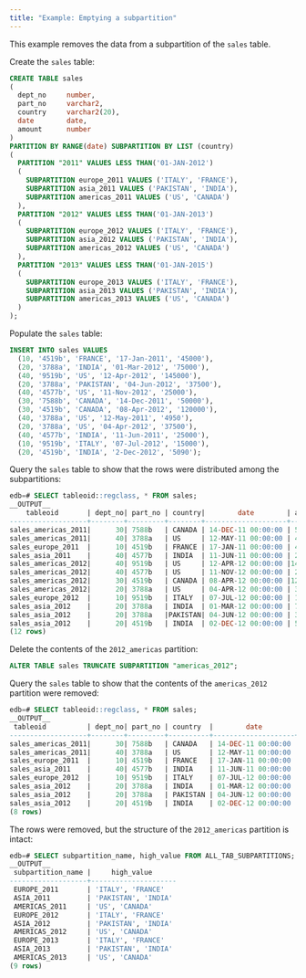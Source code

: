 ```yaml
---
title: "Example: Emptying a subpartition"
---
```


<div id="example_emptying_a_subpartition" class="registered_link"></div>

This example removes the data from a subpartition of the `sales` table. 

Create the `sales` table:

```sql
CREATE TABLE sales
(
  dept_no     number,
  part_no     varchar2,
  country     varchar2(20),
  date        date,
  amount      number
)
PARTITION BY RANGE(date) SUBPARTITION BY LIST (country)
(
  PARTITION "2011" VALUES LESS THAN('01-JAN-2012')
  (
    SUBPARTITION europe_2011 VALUES ('ITALY', 'FRANCE'),
    SUBPARTITION asia_2011 VALUES ('PAKISTAN', 'INDIA'),
    SUBPARTITION americas_2011 VALUES ('US', 'CANADA')
  ),
  PARTITION "2012" VALUES LESS THAN('01-JAN-2013')
  (
    SUBPARTITION europe_2012 VALUES ('ITALY', 'FRANCE'),
    SUBPARTITION asia_2012 VALUES ('PAKISTAN', 'INDIA'),
    SUBPARTITION americas_2012 VALUES ('US', 'CANADA')
  ),
  PARTITION "2013" VALUES LESS THAN('01-JAN-2015')
  (
    SUBPARTITION europe_2013 VALUES ('ITALY', 'FRANCE'),
    SUBPARTITION asia_2013 VALUES ('PAKISTAN', 'INDIA'),
    SUBPARTITION americas_2013 VALUES ('US', 'CANADA')
  )
);
```

Populate the `sales` table:

```sql
INSERT INTO sales VALUES
  (10, '4519b', 'FRANCE', '17-Jan-2011', '45000'),
  (20, '3788a', 'INDIA', '01-Mar-2012', '75000'),
  (40, '9519b', 'US', '12-Apr-2012', '145000'),
  (20, '3788a', 'PAKISTAN', '04-Jun-2012', '37500'),
  (40, '4577b', 'US', '11-Nov-2012', '25000'),
  (30, '7588b', 'CANADA', '14-Dec-2011', '50000'),
  (30, '4519b', 'CANADA', '08-Apr-2012', '120000'),
  (40, '3788a', 'US', '12-May-2011', '4950'),
  (20, '3788a', 'US', '04-Apr-2012', '37500'),
  (40, '4577b', 'INDIA', '11-Jun-2011', '25000'),
  (10, '9519b', 'ITALY', '07-Jul-2012', '15000'),
  (20, '4519b', 'INDIA', '2-Dec-2012', '5090');
```

Query the `sales` table to show that the rows were distributed among the subpartitions:

```sql
edb=# SELECT tableoid::regclass, * FROM sales;
__OUTPUT__
    tableoid       | dept_no| part_no | country|        date        | amount
-------------------+--------+---------+--------+--------------------+--------
sales_americas_2011|      30| 7588b   | CANADA | 14-DEC-11 00:00:00 | 50000
sales_americas_2011|      40| 3788a   | US     | 12-MAY-11 00:00:00 | 4950
sales_europe_2011  |      10| 4519b   | FRANCE | 17-JAN-11 00:00:00 | 45000
sales_asia_2011    |      40| 4577b   | INDIA  | 11-JUN-11 00:00:00 | 25000
sales_americas_2012|      40| 9519b   | US     | 12-APR-12 00:00:00 |145000
sales_americas_2012|      40| 4577b   | US     | 11-NOV-12 00:00:00 | 25000
sales_americas_2012|      30| 4519b   | CANADA | 08-APR-12 00:00:00 |120000
sales_americas_2012|      20| 3788a   | US     | 04-APR-12 00:00:00 | 37500
sales_europe_2012  |      10| 9519b   | ITALY  | 07-JUL-12 00:00:00 | 15000
sales_asia_2012    |      20| 3788a   | INDIA  | 01-MAR-12 00:00:00 | 75000
sales_asia_2012    |      20| 3788a   |PAKISTAN| 04-JUN-12 00:00:00 | 37500
sales_asia_2012    |      20| 4519b   | INDIA  | 02-DEC-12 00:00:00 | 5090
(12 rows)
```

Delete the contents of the `2012_americas` partition:

```sql
ALTER TABLE sales TRUNCATE SUBPARTITION "americas_2012";
```

Query the `sales` table to show that the contents of the `americas_2012` partition were removed:

```sql
edb=# SELECT tableoid::regclass, * FROM sales;
__OUTPUT__
 tableoid          | dept_no| part_no | country  |        date        |amount
-------------------+--------+---------+----------+--------------------+------
sales_americas_2011|      30| 7588b   | CANADA   | 14-DEC-11 00:00:00 |50000
sales_americas_2011|      40| 3788a   | US       | 12-MAY-11 00:00:00 | 4950
sales_europe_2011  |      10| 4519b   | FRANCE   | 17-JAN-11 00:00:00 |45000
sales_asia_2011    |      40| 4577b   | INDIA    | 11-JUN-11 00:00:00 |25000
sales_europe_2012  |      10| 9519b   | ITALY    | 07-JUL-12 00:00:00 |15000
sales_asia_2012    |      20| 3788a   | INDIA    | 01-MAR-12 00:00:00 |75000
sales_asia_2012    |      20| 3788a   | PAKISTAN | 04-JUN-12 00:00:00 |37500
sales_asia_2012    |      20| 4519b   | INDIA    | 02-DEC-12 00:00:00 | 5090
(8 rows)
```

The rows were removed, but the structure of the `2012_americas` partition is intact:

```sql
edb=# SELECT subpartition_name, high_value FROM ALL_TAB_SUBPARTITIONS;
__OUTPUT__
 subpartition_name |     high_value
-------------------+---------------------
 EUROPE_2011       | 'ITALY', 'FRANCE'
 ASIA_2011         | 'PAKISTAN', 'INDIA'
 AMERICAS_2011     | 'US', 'CANADA'
 EUROPE_2012       | 'ITALY', 'FRANCE'
 ASIA_2012         | 'PAKISTAN', 'INDIA'
 AMERICAS_2012     | 'US', 'CANADA'
 EUROPE_2013       | 'ITALY', 'FRANCE'
 ASIA_2013         | 'PAKISTAN', 'INDIA'
 AMERICAS_2013     | 'US', 'CANADA'
(9 rows)
```
